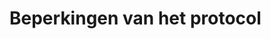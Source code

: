 # Beperkingen van het protocol

```{=html}
<!--
In bepaalde omstandigheden, vooral ten gevolge van specifieke weersomstandigheden, kan het protocol niet (volledig) gevolgd worden. Bij onweer met (kans op-) blikseminslag kan de veiligheid van de staalnemer niet worden gegarandeerd. Bij vriestemperaturen kan de staalnamelocatie bedekt zijn door een dikke laag ijs, of kan de waterkolom geheel bevroren zijn, zodat het onmogelijk, of niet wenselijk is om een staal te nemen. Ook als er geen of zeer weinig water boven de waterbodem aanwezig is, is een staalname niet, of niet op de voorgeschreven manier, mogelijk. Wanneer er geen staal kan genomen worden, wordt dit steeds vermeld op het staalnameformulier in het opmerkingenveld met vermelding van de reden.
Een zeer lage waterstand, makkelijk opwarrelend sediment, een erg dichte watervegetatie (hoge PVI), aanwezigheid van een kroosdek, of drijvende vegetatie die het gehele wateroppervlak bedekt, kan de staalname bemoeilijken en de kwaliteit van het staal beïnvloeden. Dit dient tevens als opmerking genoteerd te worden op het staalnameformulier. Intense neerslag kan bij onvoldoende menging de samenstelling nabij het wateroppervlak tijdelijk sterk beïnvloeden.
Wanneer het water doorwaad wordt, kan de waterbodem (met name bij een dikke sliblaag, veendetritus of sapropelium) omgewoeld worden, zodat materiaal in suspensie geraakt in de waterkolom en dit het nemen van een zuiver staal bemoeilijkt, of zelfs onmogelijk maakt. Dit kan ook het gevolg zijn van recente activiteit van dieren (vissen, watervogels, vee etc.) of menselijke activiteiten zoals scheepvaart en recreatie. Het is van groot belang om bij tijdelijke verstoring van de waterbodem te wachten tot alle zwevend materiaal terug bezonken is.
De procedure is niet geschikt voor staalname op een bepaalde diepte onder het wateroppervlak, of voor het nemen van een staal dat de volledige waterkolom integreert.
-->
```
